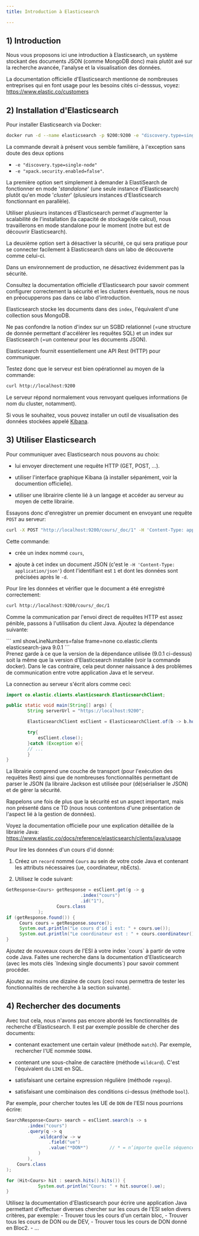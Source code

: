 ```yaml
---
title: Introduction à Elasticsearch

---
```


## 1) Introduction

Nous vous proposons ici une introduction à Elasticsearch, un système stockant des documents JSON (comme MongoDB donc) mais plutôt axé sur la recherche avancée, l'analyse et la visualisation des données.

La documentation officielle d'Elasticsearch mentionne de nombreuses entreprises qui en font usage pour les besoins cités ci-desssus, voyez:  https://www.elastic.co/customers


## 2) Installation d'Elasticsearch

Pour installer Elasticsearch via Docker:


``` bash showLineNumbers=false frame=none
docker run -d --name elasticsearch -p 9200:9200 -e "discovery.type=single-node" -e "xpack.security.enabled=false" docker.elastic.co/elasticsearch/elasticsearch:9.0.1
```

La commande devrait à présent vous semble familière, à l'exception sans doute des deux options 

* `-e "discovery.type=single-node"`
* `-e "xpack.security.enabled=false"`.

La première option sert simplement à demander à ElastiSearch de fonctionner en mode '*standalone*' (une seule instance d'Elasticsearch) plutôt qu'en mode '*cluster*' (plusieurs instances d'Elasticsearch fonctionnant en parallèle).

Utiliser plusieurs instances d'Elasticsearch permet d'augmenter la scalabilité de l'installation (la capacité de stockage/de calcul), nous travaillerons en mode standalone pour le moment (notre but est de découvrir Elasticsearch).

La deuxième option sert à désactiver la sécurité, ce qui sera pratique pour se connecter facilement à Elasticsearch dans un labo de découverte comme celui-ci.

<Aside type="caution" title="Elasticsearch en production">

Dans un environnement de production, ne désactivez évidemment pas la sécurité.
</Aside>

<Aside title="Configuration de la sécurité (optionnel)" icon="setting">
Consultez la documentation officielle d'Elasticsearch pour savoir comment configurer correctement la sécurité et les clusters éventuels, nous ne nous en préocupperons pas dans ce labo d'introduction.
</Aside>

Elasticsearch stocke les documents dans des `index`, l'équivalent d'une collection sous MongoDB.

<Aside type="caution" title="Index sous Elasticsearch">

Ne pas confondre la notion d'index sur un SGBD relationnel (=une structure de donnée permettant d'accélérer les requêtes SQL) et un index sur Elasticsearch (=un conteneur pour les documents JSON).

</Aside>

Elasticsearch fournit essentiellement une API Rest (HTTP) pour communiquer.

Testez donc que le serveur est bien opérationnel au moyen de la commande:

``` bash showLineNumbers=false frame=none
curl http://localhost:9200
```

Le serveur répond normalement vous renvoyant quelques informations (le nom du cluster, notamment). 

Si vous le souhaitez, vous pouvez installer un outil de visualisation des données stockées appelé [Kibana](https://www.elastic.co/downloads/kibana).

## 3) Utiliser Elasticsearch

Pour communiquer avec Elasticsearch nous pouvons au choix:

- lui envoyer directement une requête HTTP (GET, POST, ...).

- utiliser l'interface graphique Kibana (à installer séparément, voir la documention officielle).

- utiliser une librairire cliente lié à un langage et accéder au serveur au moyen de cette librairie.


Essayons donc d'enregistrer un premier document en envoyant une requête `POST` au serveur:

``` bash showLineNumbers=false frame=none
curl -X POST "http://localhost:9200/cours/_doc/1" -H 'Content-Type: application/json' -d '{"ue": "5DON4", "coordinateur": "SDR", "nbEcts": 4}'
```

Cette commande:

- crée un index nommé `cours`,

- ajoute à cet index un document JSON (c'est le `-H 'Content-Type: application/json'`) dont l'identifiant est `1` et dont les données sont précisées après le `-d`.

Pour lire les données et vérifier que le document a été enregistré correctement:

``` bash showLineNumbers=false frame=none
curl http://localhost:9200/cours/_doc/1
```

Comme la communication par l'envoi direct de requêtes HTTP est assez pénible, passons à l'utilisation du client Java. Ajoutez la dépendance suivante:

<Card title="Driver Elasticsearch" icon="seti:maven">
``` xml showLineNumbers=false frame=none
<dependency>
    <groupId>co.elastic.clients</groupId>
    <artifactId>elasticsearch-java</artifactId>
    <version>9.0.1</version>
</dependency>
```
</Card>

<Aside title="Attention" type="caution">
Prenez garde à ce que la version de la dépendance utilisée (9.0.1 ci-dessus) soit la même que la version d'Elasticsearch installée (voir la commande docker). Dans le cas contraire, cela peut donner naissance à des problèmes de communication entre votre application Java et le serveur.
</Aside>

La connection au serveur s'écrit alors comme ceci:


```java
import co.elastic.clients.elasticsearch.ElasticsearchClient;

public static void main(String[] args) {
        String serverUrl = "https://localhost:9200";

        ElasticsearchClient esClient = ElasticsearchClient.of(b -> b.host(serverUrl));

        try{
            esClient.close();
        }catch (Exception e){
		// ...
        }
}
```
 
La librairie comprend une couche de transport (pour l'exécution des requêtes Rest) ainsi que de nombreuses fonctionnalités permettant de parser le JSON (la libraire Jackson est utilisée pour (dé)sérialiser le JSON) et de gérer la sécurité.

Rappelons une fois de plus que la sécurité est un aspect important, mais non présenté dans ce TD (nous nous contentons d'une présentation de l'aspect lié à la gestion de données).

Voyez la documentation officielle pour une explication détaillée de la librairie Java: https://www.elastic.co/docs/reference/elasticsearch/clients/java/usage

Pour lire les données d'un cours d'id donné:

1. Créez un `record` nommé `Cours` au sein de votre code Java et contenant les attributs nécessaires (ue, coordinateur, nbEcts).

2. Utilisez le code suivant:

```java
GetResponse<Cours> getResponse = esClient.get(g -> g
                            .index("cours")
                            .id("1"),
                   Cours.class
            );
if (getResponse.found()) {
     Cours cours = getResponse.source();
     System.out.println("Le cours d'id 1 est: " + cours.ue());
     System.out.println("Le coordinateur est : " + cours.coordinateur());
}
```



<Card title="Ajoutez de nouveaux documents" icon="pencil">
Ajoutez de nouveaux cours de l'ESI à votre index `cours` à partir de votre code Java. Faites une recherche dans la documentation d'Elasticsearch (avec les mots clés `Indexing single documents`) pour savoir comment procéder.
</Card>

Ajoutez au moins une dizaine de cours (ceci nous permettra de tester les fonctionnalités de recherche à la section suivante).

## 4) Rechercher des documents

Avec tout cela, nous n'avons pas encore abordé les fonctionnalités de recherche d'Elasticsearch. Il est par exemple possible de chercher des documents:

- contenant exactement une certain valeur (méthode `match`). Par exemple, rechercher l'UE nommée  `5DON4`.

- contenant une sous-chaîne de caractère (méthode `wildcard`). C'est l'équivalent du `LIKE` en SQL.

- satisfaisant une certaine expression régulière (méthode `regexp`).

- satisfaisant une combinaison des conditions ci-dessus (méthode `bool`).

Par exemple, pour chercher toutes les UE de `DON` de l'ESI nous pourrions écrire:

```java
SearchResponse<Cours> search = esClient.search(s -> s
        .index("cours")
        .query(q -> q
            .wildcard(w -> w
                .field("ue")   
                .value("*DON*")        // * = n’importe quelle séquence de caractères
            )
        ),
    Cours.class
);

for (Hit<Cours> hit : search.hits().hits()) {
            System.out.println("Cours: " + hit.source().ue);
}

```

<Card title="Rechercher" icon="pencil">
Utilisez la documentation d'Elasticsearch pour écrire une application Java permettant d'effectuer diverses chercher sur les cours de l'ESI selon divers critères, par exemple:
- Trouver tous les cours d'un certain bloc,
- Trouver tous les cours de DON ou de DEV,
- Trouver tous les cours de DON donné en Bloc2.
- ...
</Card>




